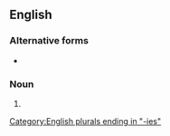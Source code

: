 ==English==

===Alternative forms===
* {{l|en|specialities}} {{qualifier|British / Commonwealth spelling}}

===Noun===
{{head|en|noun plural form}}

# {{plural of|specialty|lang=en}}

[[Category:English plurals ending in "-ies"]]
